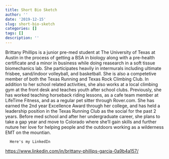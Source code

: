 ```yaml
---
title: Short Bio Sketch
author: ''
date: '2019-12-15'
slug: short-bio-sketch
categories: []
tags: []
description: ''
---
```



 Brittany Phillips is a junior pre-med student at The University of Texas at Austin in the process of getting a BSA in biology along with a pre-health certificate and a minor in business while doing reasearch in a soft tissue biomechanics lab. She participates heavily in intermurals including ultimate frisbee, sand/indoor volleyball, and basketball. She is also a competetive member of both the Texas Running and Texas Rock Climbing Club. In addition to her school related activities, she also works at a local climbing gym at the front desk and teaches youth after school clubs. Previously, she has worked teaching horseback riding lessons, as a cafe team member at LifeTime Fitness, and as a regular pet sitter through Rover.com.
    She has earned the 2nd year Excellence Award through her college, and has held a leadership position in the Texas Running Club as the social for the past 2 years. 
      Before med school and after her undergraduate career, she plans to take a gap year and move to Colorado where she'll gain skills and further nuture her love for helping people and the outdoors working as a wilderness EMT on the mountian. 
      
      Here's my LinkedIn
<https://www.linkedin.com/in/brittany-phillips-garcia-0a9b4a157/>      
      
     
